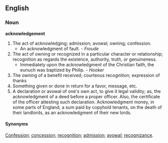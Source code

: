 ==English==
===Noun===
'''acknowledgement'''

# The act of acknowledging; admission; avowal; owning; confession.
#* An acknowledgment of fault. - ''Froude''
# The act of owning or recognized in a particular character or relationship; recognition as regards the existence, authority, truth, or genuineness.
#* Immediately upon the acknowledgment of the Christian faith, the eunuch was baptized by Philip. - ''Hooker''
# The owning of a benefit received; courteous recognition; expression of thanks
# Something given or done in return for a favor, message, etc.
# A declaration or avowal of one's own act, to give it legal validity; as, the acknowledgment of a deed before a proper officer. Also, the certificate of the officer attesting such declaration. Acknowledgment money, in some parts of England, a sum paid by copyhold tenants, on the death of their landlords, as an acknowledgment of their new lords.

====Synonyms====
[[Confession]]; [[concession]]; [[recognition]]; [[admission]]; [[avowal]]; [[recognizance]].